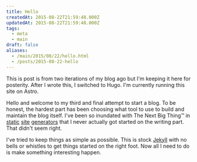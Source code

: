 ```yaml
---
title: Hello
createdAt: 2015-08-22T21:59:48.000Z
updatedAt: 2015-08-22T21:59:48.000Z
tags:
  - meta
  - main
draft: false
aliases:
  - /main/2015/08/22/hello.html
  - /posts/2015-08-22-hello
---
```



<Aside type="note">
  This is post is from two iterations of my blog ago but I'm keeping it here for
  posterity. After I wrote this, I switched to Hugo. I'm currently running this
  site on Astro.
</Aside>

Hello and welcome to my third and final attempt to start a blog. To be honest, the hardest part has been choosing what tool to use to build and maintain the blog itself. I've been so inundated with The Next Big Thing™ in [static][Metalsmith] [site][Octopress] [generators][StaticGen] that I never actually got started on the writing part. That didn't seem right.

I've tried to keep things as simple as possible. This is stock [Jekyll][Jekyll] with no bells or whistles to get things started on the right foot. Now all I need to do is make something interesting happen.

[Metalsmith]: http://www.metalsmith.io/
[Octopress]: http://octopress.org/
[StaticGen]: https://www.staticgen.com
[Jekyll]: http://jekyllrb.com/
